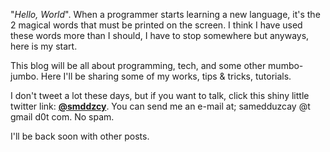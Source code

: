 
<div>

"_Hello, World_". When a programmer starts learning a new language, it's the 2 magical words that must be printed on the screen. I think I have used these words more than I should, I have to stop somewhere but anyways, here is my start.

This blog will be all about programming, tech, and some other mumbo-jumbo. Here I'll be sharing some of my works, tips & tricks, tutorials.

I don't tweet a lot these days, but if you want to talk, click this shiny little twitter link: **[@smddzcy](http://twitter.com/smddzcy)**. You can send me an e-mail at; samedduzcay @t gmail d0t com. No spam.

I'll be back soon with other posts.

</div>